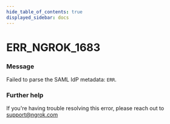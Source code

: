 ```yaml
---
hide_table_of_contents: true
displayed_sidebar: docs
---
```



# ERR_NGROK_1683

### Message

Failed to parse the SAML IdP metadata: `ERR`.

<ErrorDetails error="err_ngrok_1683" />

### Further help

If you're having trouble resolving this error, please reach out to [support@ngrok.com](mailto:support@ngrok.com?subject=Help%20with%20ERR_NGROK_1683)

